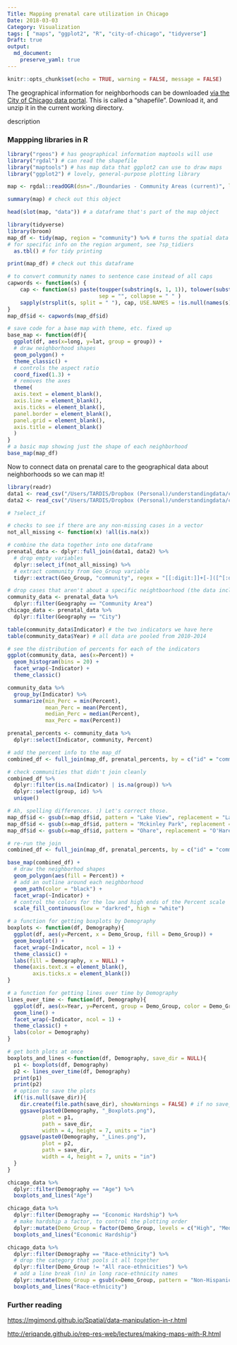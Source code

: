 ```yaml
---
Title: Mapping prenatal care utilization in Chicago
Date: 2018-03-03
Category: Visualization
tags: [ "maps", "ggplot2", "R", "city-of-chicago", "tidyverse"]
Draft: true
output: 
  md_document: 
    preserve_yaml: true
---
```


```r
knitr::opts_chunk$set(echo = TRUE, warning = FALSE, message = FALSE)
```

The geographical information for neighborhoods can be downloaded [via the City of Chicago data portal](https://data.cityofchicago.org/api/geospatial/cauq-8yn6?method=export&format=Shapefile). This is called a "shapefile". Download it, and unzip it in the current working directory.

description

<!--more-->

<h3 id="mapping libraries">
Mappping libraries in R
</h3>

```r
library("rgeos") # has geographical information maptools will use
library("rgdal") # can read the shapefile
library("maptools") # has map data that ggplot2 can use to draw maps
library("ggplot2") # lovely, general-purpose plotting library
```

```r
map <- rgdal::readOGR(dsn="./Boundaries - Community Areas (current)", layer="geo_export_eebaa6ac-ecef-4bac-905c-ac8060d2bc7a") # . is current working directory

summary(map) # check out this object

head(slot(map, "data")) # a dataframe that's part of the map object
```

```r
library(tidyverse)
library(broom)
map_df <- tidy(map, region = "community") %>% # turns the spatial data into a more useable dataframe
# for specific info on the region argument, see ?sp_tidiers
  as.tbl() # for tidy printing

print(map_df) # check out this dataframe
```

```r
# to convert community names to sentence case instead of all caps
capwords <- function(s) {
    cap <- function(s) paste(toupper(substring(s, 1, 1)), tolower(substring(s, 2)),
                             sep = "", collapse = " " )
    sapply(strsplit(s, split = " "), cap, USE.NAMES = !is.null(names(s)))
}
map_df$id <- capwords(map_df$id)
```

```r
# save code for a base map with theme, etc. fixed up
base_map <- function(df){
  ggplot(df, aes(x=long, y=lat, group = group)) + 
  # draw neighborhood shapes  
  geom_polygon() + 
  theme_classic() + 
  # controls the aspect ratio
  coord_fixed(1.3) + 
  # removes the axes
  theme(
  axis.text = element_blank(),
  axis.line = element_blank(),
  axis.ticks = element_blank(),
  panel.border = element_blank(),
  panel.grid = element_blank(),
  axis.title = element_blank()
  )
}
# a basic map showing just the shape of each neighborhood
base_map(map_df) 
```

Now to connect data on prenatal care to the geographical data about neighborhoods so we can map it!

```r
library(readr)
data1 <- read_csv("/Users/TARDIS/Dropbox (Personal)/understandingdata/content/post/chicago_prenatal_care.csv")
data2 <- read_csv("/Users/TARDIS/Dropbox (Personal)/understandingdata/content/post/chicago_prenatal_care_adequate.csv")
```

```r
# ?select_if

# checks to see if there are any non-missing cases in a vector
not_all_missing <- function(x) !all(is.na(x))

# combine the data together into one dataframe
prenatal_data <- dplyr::full_join(data1, data2) %>% 
  # drop empty variables
  dplyr::select_if(not_all_missing) %>% 
  # extract community from Geo_Group variable
  tidyr::extract(Geo_Group, "community", regex = "[[:digit:]]+[-]([^[:digit:]]+)")

# drop cases that aren't about a specific neightboorhood (the data includes general Chicago info as well)
community_data <- prenatal_data %>% 
  dplyr::filter(Geography == "Community Area") 
chicago_data <- prenatal_data %>% 
  dplyr::filter(Geography == "City") 
```

```r
table(community_data$Indicator) # the two indicators we have here
table(community_data$Year) # all data are pooled from 2010-2014

# see the distribution of percents for each of the indicators
ggplot(community_data, aes(x=Percent)) + 
  geom_histogram(bins = 20) + 
  facet_wrap(~Indicator) + 
  theme_classic()

community_data %>% 
  group_by(Indicator) %>% 
  summarize(min_Perc = min(Percent),
            mean_Perc = mean(Percent),
            median_Perc = median(Percent),
            max_Perc = max(Percent)) 
```
```r
prenatal_percents <- community_data %>% 
  dplyr::select(Indicator, community, Percent)

# add the percent info to the map_df
combined_df <- full_join(map_df, prenatal_percents, by = c("id" = "community"))

# check communities that didn't join cleanly
combined_df %>% 
  dplyr::filter(is.na(Indicator) | is.na(group)) %>% 
  dplyr::select(group, id) %>% 
  unique()

# Ah, spelling differences. :) Let's correct those.
map_df$id <- gsub(x=map_df$id, pattern = "Lake View", replacement = "Lakeview")
map_df$id <- gsub(x=map_df$id, pattern = "Mckinley Park", replacement = "McKinley Park")
map_df$id <- gsub(x=map_df$id, pattern = "Ohare", replacement = "O'Hare")

# re-run the join
combined_df <- full_join(map_df, prenatal_percents, by = c("id" = "community"))
```

```r
base_map(combined_df) + 
  # draw the neighborhod shapes
  geom_polygon(aes(fill = Percent)) + 
  # add an outline around each neighborhood
  geom_path(color = "black") + 
  facet_wrap(~Indicator) + 
  # control the colors for the low and high ends of the Percent scale
  scale_fill_continuous(low = "darkred", high = "white")
```

```r
# a function for getting boxplots by Demography
boxplots <- function(df, Demography){
  ggplot(df, aes(y=Percent, x = Demo_Group, fill = Demo_Group)) + 
  geom_boxplot() + 
  facet_wrap(~Indicator, ncol = 1) + 
  theme_classic() + 
  labs(fill = Demography, x = NULL) +
  theme(axis.text.x = element_blank(),
        axis.ticks.x = element_blank())
}

# a function for getting lines over time by Demography
lines_over_time <- function(df, Demography){
  ggplot(df, aes(x=Year, y=Percent, group = Demo_Group, color = Demo_Group)) + 
  geom_line() + 
  facet_wrap(~Indicator, ncol = 1) + 
  theme_classic() +
  labs(color = Demography) 
}

# get both plots at once
boxplots_and_lines <-function(df, Demography, save_dir = NULL){
  p1 <- boxplots(df, Demography)
  p2 <- lines_over_time(df, Demography)
  print(p1)
  print(p2)
  # option to save the plots
  if(!is.null(save_dir)){
    dir.create(file.path(save_dir), showWarnings = FALSE) # if no save_dir folder exists, create it
    ggsave(paste0(Demography, "_Boxplots.png"), 
           plot = p1, 
           path = save_dir,
           width = 4, height = 7, units = "in")
    ggsave(paste0(Demography, "_Lines.png"), 
           plot = p2, 
           path = save_dir,
           width = 4, height = 7, units = "in")
  }
}

chicago_data %>% 
  dplyr::filter(Demography == "Age") %>% 
  boxplots_and_lines("Age")

chicago_data %>% 
  dplyr::filter(Demography == "Economic Hardship") %>% 
  # make hardship a factor, to control the plotting order
  dplyr::mutate(Demo_Group = factor(Demo_Group, levels = c("High", "Medium", "Low"), ordered = TRUE)) %>% 
  boxplots_and_lines("Economic Hardship")

chicago_data %>% 
  dplyr::filter(Demography == "Race-ethnicity") %>% 
  # drop the category that pools it all together
  dplyr::filter(Demo_Group != "All race-ethnicities") %>% 
  # add a line break (\n) in long race-ethnicity names
  dplyr::mutate(Demo_Group = gsub(x=Demo_Group, pattern = "Non-Hispanic", replacement = "Non-Hispanic\n")) %>% 
  boxplots_and_lines("Race-ethnicity")
```



<h3 id="further reading">
Further reading
</h3>
[https://mgimond.github.io/Spatial/data-manipulation-in-r.html](https://mgimond.github.io/Spatial/data-manipulation-in-r.html)

[http://eriqande.github.io/rep-res-web/lectures/making-maps-with-R.html](http://eriqande.github.io/rep-res-web/lectures/making-maps-with-R.html)
